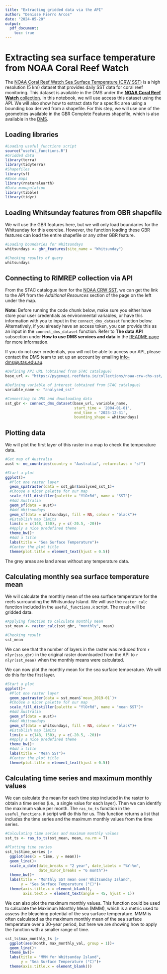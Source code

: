 ```yaml
---
title: "Extracting gridded data via the API"
author: "Denisse Fierro Arcos"
date: "2024-05-20"
output:
  pdf_document:
    toc: true
---
```


# Extracting sea surface temperature from NOAA Coral Reef Watch

The [NOAA Coral Reef Watch Sea Surface Temperature (CRW SST)](https://coralreefwatch.noaa.gov/) is a high resolution (5 km) dataset that provides daily SST data for coral reef monitoring. This dataset is available in the DMS under the [**NOAA Coral Reef Watch** collection](https://stac.reefdata.io/browser/collections/noaa-crw). In this notebook, we will use access this dataset using the API. We will also show how to extract data for a specific area using a bounding box derived from a shapefile. For this step, we will use one of the geometries available in the GBR Complete Features shapefile, which is also available in the [DMS](https://stac.reefdata.io/browser/collections/gbrmpa-admin-regions/items/gbrmpa-complete-gbr-features). 
  
## Loading libraries
  
```r
#Loading useful_functions script
source("useful_functions.R")
#Gridded data
library(terra)
library(tidyterra)
#Shapefiles
library(sf)
#Base maps
library(rnaturalearth)
#Data manupulation
library(tibble)
library(tidyr)
```
  
## Loading Whitsunday features from GBR shapefile
We will use the GBR features here, but we will only load boundaries for the Whitsunday for this exercise. However, the function loading these GBR features can load the entire shapefile or any other GBR feature.  
  
```r
#Loading boundaries for Whitsundays
whitsundays <- gbr_features(site_name = "Whitsunday")

#Checking results of query
whitsundays
```
  
## Connecting to RIMREP collection via API

From the STAC catalogue item for the [NOAA CRW SST](https://stac.reefdata.io/browser/collections/noaa-crw/items/noaa-crw-chs-sst?.language=en-AU), we can get the link to the API from the *Additional Resources* section of the page on the left under the map.  
  
**Note:** Before running the code chunk below, make sure you either have store your user credentials as environmental variables, or have this information with you to input in the `connect_dms_dataset` function below. Alternatively, if you already have an access token, you can provide this as an input in the `connect_dms_dataset` function. Refer to **The data API** subsection under **How to use DMS services and data** in the [README page](https://github.com/aodn/rimrep-training/blob/main/CoTS-training-Jan2024/README.md) for more information.  
  
If you do not user credentials, you will not be able to access our API, please contact the DMS team to set up an account by emailing [info-dms@utas.edu.au](mailto:info-dms@utas.edu.au).  
    
```r
#Defining API URL (obtained from STAC catalogue)
base_url <- "https://pygeoapi.reefdata.io/collections/noaa-crw-chs-sst/"

#Defining variable of interest (obtained from STAC catalogue)
variable_name <- "analysed_sst"

#Connecting to DMS and downloading data
sst_gbr <- connect_dms_dataset(base_url, variable_name, 
                               start_time = '2004-01-01', 
                               end_time = '2023-12-31',
                               bounding_shape = whitsundays)
```
  
## Plotting data 
We will plot the first layer of this raster in a map to check the temperature data.  
  
```r
#Get map of Australia
aust <- ne_countries(country = "Australia", returnclass = "sf")

#Start a plot
ggplot()+
  #Plot one raster layer
  geom_spatraster(data = sst_gbr$analysed_sst_1)+
  #Choose a nicer palette for our map
  scale_fill_distiller(palette = "YlOrRd", name = "SST")+
  #Add Australia
  geom_sf(data = aust)+
  #Add Whitsundays
  geom_sf(data = whitsundays, fill = NA, colour = "black")+
  #Establish map limits
  lims(x = c(148, 150), y = c(-20.5, -20))+
  #Apply a nice predefined theme
  theme_bw()+
  #Add a title
  labs(title = "Sea Surface Temperature")+
  #Center the plot title
  theme(plot.title = element_text(hjust = 0.5))
```
  
The grey areas are land areas without any temperature data.  

## Calculating monthly sea surface temperature mean
We will calculate the monthly mean of the sea surface temperature for the reefs surrounding the Whitsunday Island. We will use the `raster_calc` function included in the `useful_functions.R` script. The result will be gridded data.  
  
```r
#Applying function to calculate monthly mean
sst_mean <- raster_calc(sst_gbr, "monthly", mean)

#Checking result
sst_mean
```
  
We can see that the number of layers in the raster was reduced from `r nlyr(sss_gbr)` in the original raster downloaded from the API to `r nlyr(sst_mean)` when the monthly means were calculated.  

We can now plot the monthly mean for the sea surface temperature. We will do this for the first layer.  
  
```r
#Start a plot
ggplot()+
  #Plot one raster layer
  geom_spatraster(data = sst_mean$`mean_2019-01`)+
  #Choose a nicer palette for our map
  scale_fill_distiller(palette = "YlOrRd", name = "mean SST")+
  #Add Australia
  geom_sf(data = aust)+
  #Add Whitsundays
  geom_sf(data = whitsundays, fill = NA, colour = "black")+
  #Establish map limits
  lims(x = c(148, 150), y = c(-20.5, -20))+
  #Apply a nice predefined theme
  theme_bw()+
  #Add a title
  labs(title = "Mean SST")+
  #Center the plot title
  theme(plot.title = element_text(hjust = 0.5))
```
    
## Calculating time series and maximum monthly values
We can calculate the mean for each time step included in the raster to obtain a time series (i.e., a single value for each layer). Then we can identify the maximum value per month. The `ras_to_ts` function in the `useful_functions.R` script will do this for us. This function returns a list that includes the time series and the maximum monthly values from the time series.   
  
```r
#Calculating time series and maximum monthly values
sst_ts <- ras_to_ts(sst_mean, mean, na.rm = T) 

#Plotting time series
sst_ts$time_series |> 
  ggplot(aes(x = time, y = mean))+
  geom_line()+
  scale_x_date(date_breaks = "2 year", date_labels = "%Y-%m",
               date_minor_breaks = "6 month")+
  theme_bw()+
  labs(title = "Monthly SST mean over Whitsunday Island",
       y = "Sea Surface Temperature (°C)")+
  theme(axis.title.x = element_blank(), 
        axis.text.x = element_text(angle = 45, hjust = 1))
```
    
We can also plot the maximum monthly values. This function could be used to calculate the Maximum Monthly Mean (MMM), which is a metric used to assess the bleaching potential of the sea surface temperature. MMM is often calculated as the maximum monthly mean of the sea surface temperature over a 30-year period, but here we are showing how to apply the function with a smaller range of time.
  
```r
sst_ts$max_monthly_ts |> 
  ggplot(aes(month, max_monthly_val, group = 1))+
  geom_line()+
  theme_bw()+
  labs(title = "MMM for Whitsunday Island",
       y = "Sea Surface Temperature (°C)")+
  theme(axis.title.x = element_blank())
```


  
